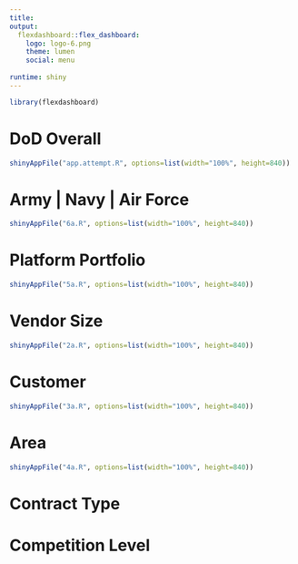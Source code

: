 ```yaml
---
title: 
output: 
  flexdashboard::flex_dashboard:
    logo: logo-6.png
    theme: lumen 
    social: menu
   
runtime: shiny
---
```


```r
library(flexdashboard)
```

DoD Overall 
=======================================================================

```r

shinyAppFile("app.attempt.R", options=list(width="100%", height=840))


```

Army | Navy | Air Force  
=======================================================================

```r


shinyAppFile("6a.R", options=list(width="100%", height=840))


```

Platform Portfolio 
=======================================================================

```r


shinyAppFile("5a.R", options=list(width="100%", height=840))


```


Vendor Size  
=======================================================================

```r


shinyAppFile("2a.R", options=list(width="100%", height=840))


```

Customer  
=======================================================================

```r


shinyAppFile("3a.R", options=list(width="100%", height=840))


```

Area 
=======================================================================

```r


shinyAppFile("4a.R", options=list(width="100%", height=840))


```

Contract Type
=======================================================================

Competition Level 
=======================================================================

